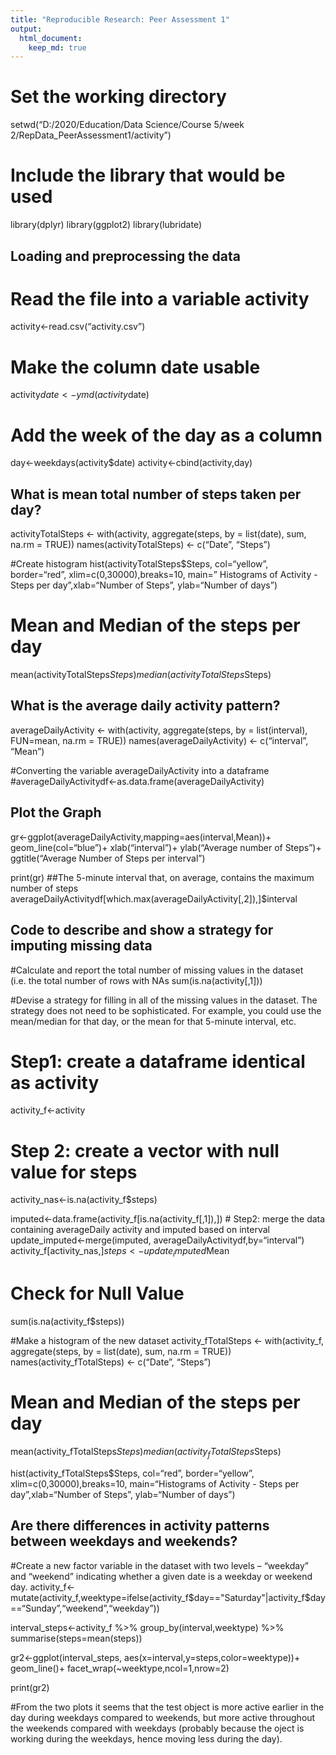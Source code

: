 ```yaml
---
title: "Reproducible Research: Peer Assessment 1"
output: 
  html_document:
    keep_md: true
---
```

# Set the working directory
setwd("D:/2020/Education/Data Science/Course 5/week 2/RepData_PeerAssessment1/activity")

# Include the library that would be used
library(dplyr)
library(ggplot2)
library(lubridate)

## Loading and preprocessing the data
# Read the file into a variable activity
activity<-read.csv("activity.csv")

# Make the column date usable
activity$date<-ymd(activity$date)

# Add the week of the day as a column
day<-weekdays(activity$date)
activity<-cbind(activity,day)

## What is mean total number of steps taken per day?
activityTotalSteps <- with(activity, aggregate(steps, by = list(date), sum, na.rm = TRUE))
names(activityTotalSteps) <- c("Date", "Steps")

#Create histogram 
hist(activityTotalSteps$Steps, col="yellow", border="red", xlim=c(0,30000),breaks=10, main=" Histograms of Activity - Steps per day",xlab="Number of Steps", ylab="Number of days")

# Mean and Median of the steps per day
mean(activityTotalSteps$Steps)
median(activityTotalSteps$Steps)

## What is the average daily activity pattern?
averageDailyActivity <- with(activity, aggregate(steps, by = list(interval), FUN=mean, na.rm = TRUE))
names(averageDailyActivity) <- c("interval", "Mean")

#Converting the variable averageDailyActivity into a dataframe
#averageDailyActivitydf<-as.data.frame(averageDailyActivity)

## Plot the Graph
gr<-ggplot(averageDailyActivity,mapping=aes(interval,Mean))+
geom_line(col="blue")+
xlab("interval")+
ylab("Average number of Steps")+
ggtitle("Average Number of Steps per interval")

print(gr)
##The 5-minute interval that, on average, contains the maximum number of steps
averageDailyActivitydf[which.max(averageDailyActivity[,2]),]$interval


## Code to describe and show a strategy for imputing missing data

#Calculate and report the total number of missing values in the dataset (i.e. the total number of rows with NAs
sum(is.na(activity[,1]))

#Devise a strategy for filling in all of the missing values in the dataset. The strategy does not need to be sophisticated. For example, you could use the mean/median for that day, or the mean for that 5-minute interval, etc.

# Step1: create a dataframe identical as activity
activity_f<-activity

# Step 2: create a vector with null value for steps
activity_nas<-is.na(activity_f$steps)

imputed<-data.frame(activity_f[is.na(activity_f[,1]),])
# Step2: merge the data containing averageDaily activity and imputed based on interval
update_imputed<-merge(imputed, averageDailyActivitydf,by="interval")
activity_f[activity_nas,]$steps<-update_imputed$Mean

# Check for Null Value
sum(is.na(activity_f$steps))

#Make a histogram of the new dataset
activity_fTotalSteps <- with(activity_f, aggregate(steps, by = list(date), sum, na.rm = TRUE))
names(activity_fTotalSteps) <- c("Date", "Steps")

# Mean and Median of the steps per day
mean(activity_fTotalSteps$Steps)
median(activity_fTotalSteps$Steps)

hist(activity_fTotalSteps$Steps, col="red", border="yellow", xlim=c(0,30000),breaks=10, main="Histograms of Activity - Steps per day",xlab="Number of Steps", ylab="Number of days")


## Are there differences in activity patterns between weekdays and weekends?
#Create a new factor variable in the dataset with two levels – “weekday” and “weekend” indicating whether a given date is a weekday or weekend day.
activity_f<-mutate(activity_f,weektype=ifelse(activity_f$day=="Saturday"|activity_f$day=="Sunday","weekend","weekday"))

interval_steps<-activity_f %>%
                group_by(interval,weektype) %>%
                summarise(steps=mean(steps))

gr2<-ggplot(interval_steps, aes(x=interval,y=steps,color=weektype))+
      geom_line()+
      facet_wrap(~weektype,ncol=1,nrow=2)

print(gr2)

#From the two plots it seems that the test object is more active earlier in the day during weekdays compared to weekends, but more active throughout the weekends compared with weekdays (probably because the oject is working during the weekdays, hence moving less during the day).
